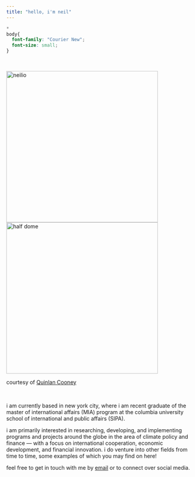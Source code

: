 ```yaml
---
title: "hello, i'm neil"
---
```


```css
*
body{
  font-family: "Courier New";
  font-size: small;
}
```

<br/>

<div class = "columns-2">
  <img src="pictures/neilio.jpg" alt="neilio" width="400"/>
  <img src="pictures/halfdome.jpg" alt="half dome" width="400"/>
</div>

courtesy of [Quinlan Cooney](https://quinlancooney.com/)

<br/>

i am currently based in new york city, where i am recent graduate of the master of international affairs (MIA) program at the columbia university school of international and public affairs (SIPA).

i am primarily interested in researching, developing, and implementing programs and projects around the globe in the area of climate policy and finance — with a focus on international cooperation, economic development, and financial innovation. i do venture into other fields from time to time, some examples of which you may find on here!

feel free to get in touch with me by [email](mailto:neilkchin@gmail.com){.email} or to connect over social media.

